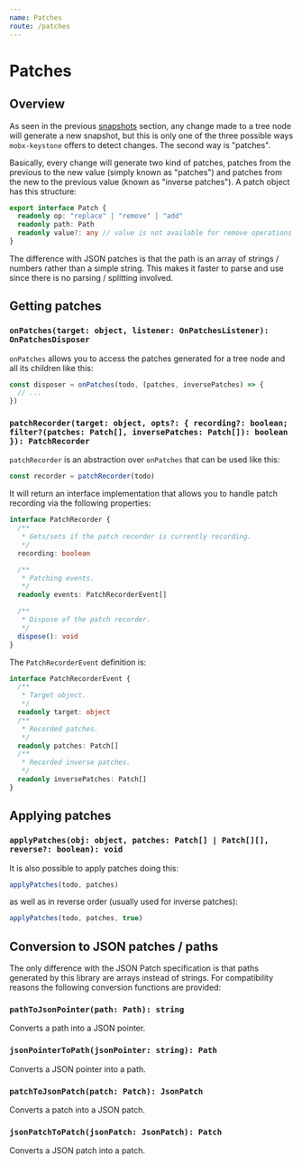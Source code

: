 ```yaml
---
name: Patches
route: /patches
---
```



<FixStyle />

# Patches

## Overview

As seen in the previous [snapshots](../snapshots) section, any change made to a tree node will generate a new snapshot, but this is only one of the three possible ways `mobx-keystone` offers to detect changes. The second way is "patches".

Basically, every change will generate two kind of patches, patches from the previous to the new value (simply known as "patches") and patches from the new to the previous value (known as "inverse patches"). A patch object has this structure:

```ts
export interface Patch {
  readonly op: "replace" | "remove" | "add"
  readonly path: Path
  readonly value?: any // value is not available for remove operations
}
```

The difference with JSON patches is that the path is an array of strings / numbers rather than a simple string. This makes it faster to parse and use since there is no parsing / splitting involved.

## Getting patches

### `onPatches(target: object, listener: OnPatchesListener): OnPatchesDisposer`

`onPatches` allows you to access the patches generated for a tree node and all its children like this:

```ts
const disposer = onPatches(todo, (patches, inversePatches) => {
  // ...
})
```

### `patchRecorder(target: object, opts?: { recording?: boolean; filter?(patches: Patch[], inversePatches: Patch[]): boolean }): PatchRecorder`

`patchRecorder` is an abstraction over `onPatches` that can be used like this:

```ts
const recorder = patchRecorder(todo)
```

It will return an interface implementation that allows you to handle patch recording via the following properties:

```ts
interface PatchRecorder {
  /**
   * Gets/sets if the patch recorder is currently recording.
   */
  recording: boolean

  /**
   * Patching events.
   */
  readonly events: PatchRecorderEvent[]

  /**
   * Dispose of the patch recorder.
   */
  dispose(): void
}
```

The `PatchRecorderEvent` definition is:

```ts
interface PatchRecorderEvent {
  /**
   * Target object.
   */
  readonly target: object
  /**
   * Recorded patches.
   */
  readonly patches: Patch[]
  /**
   * Recorded inverse patches.
   */
  readonly inversePatches: Patch[]
}
```

## Applying patches

### `applyPatches(obj: object, patches: Patch[] | Patch[][], reverse?: boolean): void`

It is also possible to apply patches doing this:

```ts
applyPatches(todo, patches)
```

as well as in reverse order (usually used for inverse patches):

```ts
applyPatches(todo, patches, true)
```

## Conversion to JSON patches / paths

The only difference with the JSON Patch specification is that paths generated by this library are arrays instead of strings.
For compatibility reasons the following conversion functions are provided:

### `pathToJsonPointer(path: Path): string`

Converts a path into a JSON pointer.

### `jsonPointerToPath(jsonPointer: string): Path`

Converts a JSON pointer into a path.

### `patchToJsonPatch(patch: Patch): JsonPatch`

Converts a patch into a JSON patch.

### `jsonPatchToPatch(jsonPatch: JsonPatch): Patch`

Converts a JSON patch into a patch.
